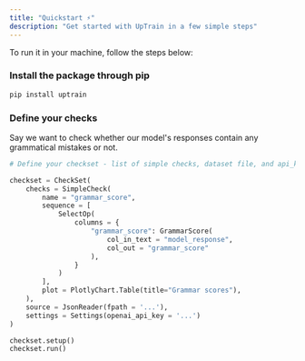 ```yaml
---
title: "Quickstart ⚡️"
description: "Get started with UpTrain in a few simple steps"
---
```


To run it in your machine, follow the steps below:

### Install the package through pip
```bash
pip install uptrain
```

### Define your checks
Say we want to check whether our model's responses contain any grammatical mistakes or not.

```python
# Define your checkset - list of simple checks, dataset file, and api_keys

checkset = CheckSet(
    checks = SimpleCheck(
        name = "grammar_score",
        sequence = [
            SelectOp(
                columns = {
                    "grammar_score": GrammarScore(
                        col_in_text = "model_response",
                        col_out = "grammar_score"
                    ),
                }
            )
        ],
        plot = PlotlyChart.Table(title="Grammar scores"),
    ),
    source = JsonReader(fpath = '...'),
    settings = Settings(openai_api_key = '...')
)

checkset.setup()
checkset.run()
```
